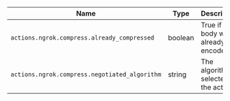 | Name                                          | Type    | Description                           |
| --------------------------------------------- | ------- | ------------------------------------- |
| `actions.ngrok.compress.already_compressed`   | boolean | True if the body was already encoded. |
| `actions.ngrok.compress.negotiated_algorithm` | string  | The algorithm selected by the action. |
